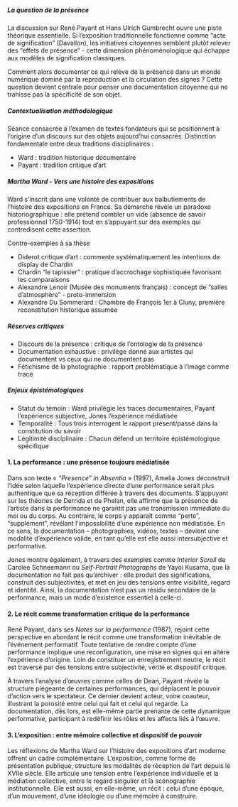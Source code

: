 ##### La question de la présence

La discussion sur René Payant et Hans Ulrich Gumbrecht ouvre une piste théorique essentielle. Si l'exposition traditionnelle fonctionne comme "acte de signification" (Davallon), les initiatives citoyennes semblent plutôt relever des "effets de présence" - cette dimension phénoménologique qui échappe aux modèles de signification classiques.

Comment alors documenter ce qui relève de la présence dans un monde numérique dominé par la reproduction et la circulation des signes ? Cette question devient centrale pour penser une documentation citoyenne qui ne trahisse pas la spécificité de son objet.

##### Contextualisation méthodologique

Séance consacrée à l'examen de textes fondateurs qui se positionnent à l'origine d'un discours sur des objets aujourd'hui consacrés. Distinction fondamentale entre deux traditions disciplinaires :

- Ward : tradition historique documentaire
- Payant : tradition critique d'art

##### Martha Ward - Vers une histoire des expositions

Ward s'inscrit dans une volonté de contribuer aux balbutiements de l'histoire des expositions en France. Sa démarche révèle un paradoxe historiographique : elle prétend combler un vide (absence de savoir professionnel 1750-1914) tout en s'appuyant sur des exemples qui contredisent cette assertion.

Contre-exemples à sa thèse

- Diderot critique d'art : commente systématiquement les intentions de display de Chardin
- Chardin "le tapissier" : pratique d'accrochage sophistiquée favorisant les comparaisons
- Alexandre Lenoir (Musée des monuments français) : concept de "salles d'atmosphère" - proto-immersion
- Alexandre Du Sommerard : Chambre de François 1er à Cluny, première reconstitution historique assumée

##### Réserves critiques

- Discours de la présence : critique de l'ontologie de la présence
- Documentation exhaustive : privilège donné aux artistes qui documentent vs ceux qui ne documentent pas
- Fétichisme de la photographie : rapport problématique à l'image comme trace

##### Enjeux épistémologiques

- Statut du témoin : Ward privilégie les traces documentaires, Payant l'expérience subjective, Jones l'expérience médiatisée
- Temporalité : Tous trois interrogent le rapport présent/passé dans la constitution du savoir
- Légitimité disciplinaire : Chacun défend un territoire épistémologique spécifique









#### **1. La performance : une présence toujours médiatisée**

Dans son texte « *“Presence” in Absentia* » (1997), Amelia Jones déconstruit l’idée selon laquelle l’expérience directe d’une performance serait plus authentique que sa réception différée à travers des documents. S’appuyant sur les théories de Derrida et de Phelan, elle affirme que la présence de l’artiste dans la performance ne garantit pas une transmission immédiate du moi ou du corps. Au contraire, le corps y apparaît comme "perte", "supplément", révélant l’impossibilité d’une expérience non médiatisée. En ce sens, la documentation – photographies, vidéos, textes – devient une modalité d’expérience valide, en tant qu’elle est elle aussi intersubjective et performative.

Jones montre également, à travers des exemples comme *Interior Scroll* de Carolee Schneemann ou *Self-Portrait Photographs* de Yayoi Kusama, que la documentation ne fait pas qu’archiver : elle produit des significations, construit des subjectivités, et met en jeu des tensions entre visibilité, regard et identité. Ainsi, la documentation n’est pas un résidu secondaire de la performance, mais un mode d’existence essentiel à celle-ci.

#### **2. Le récit comme transformation critique de la performance**

René Payant, dans ses *Notes sur la performance* (1987), rejoint cette perspective en abordant le récit comme une transformation inévitable de l’événement performatif. Toute tentative de rendre compte d’une performance implique une reconfiguration, une mise en signes qui en altère l'expérience d’origine. Loin de constituer un enregistrement neutre, le récit est traversé par des tensions entre subjectivité, vérité et dispositif critique.

À travers l’analyse d’œuvres comme celles de Dean, Payant révèle la structure piégeante de certaines performances, qui déplacent le pouvoir d’action vers le spectateur. Ce dernier devient acteur, voire coauteur, illustrant la porosité entre celui qui fait et celui qui regarde. La documentation, dès lors, est elle-même partie prenante de cette dynamique performative, participant à redéfinir les rôles et les affects liés à l’œuvre.

#### **3. L’exposition : entre mémoire collective et dispositif de pouvoir**

Les réflexions de Martha Ward sur l’histoire des expositions d’art moderne offrent un cadre complémentaire. L’exposition, comme forme de présentation publique, structure les modalités de réception de l’art depuis le XVIIe siècle. Elle articule une tension entre l’expérience individuelle et la médiation collective, entre le regard singulier et la scénographie institutionnelle. Elle est aussi, en elle-même, un récit : celui d’une époque, d’un mouvement, d’une idéologie ou d’une mémoire à construire.

